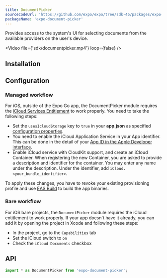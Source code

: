```yaml
---
title: DocumentPicker
sourceCodeUrl: 'https://github.com/expo/expo/tree/sdk-46/packages/expo-document-picker'
packageName: 'expo-document-picker'
---
```



Provides access to the system's UI for selecting documents from the available providers on the user's device.

<Video file={'sdk/documentpicker.mp4'} loop={false} />

<PlatformsSection android emulator ios simulator web />

## Installation

<APIInstallSection />

## Configuration

### Managed workflow

For iOS, outside of the Expo Go app, the DocumentPicker module requires the [iCloud Services Entitlement](https://developer.apple.com/documentation/bundleresources/entitlements/com_apple_developer_icloud-services) to work properly. You need to take the following steps:

- Set the `usesIcloudStorage` key to `true` in your **app.json** as specified [configuration properties](/versions/latest/config/app/#usesicloudstorage).
- You need to enable the iCloud Application Service in your App identifier. This can be done in the detail of your [App ID in the Apple Developer interface](https://developer.apple.com/account/resources/identifiers/list).
- Enable iCloud service with CloudKit support, and create an iCloud Container. When registering the new Container, you are asked to provide a description and identifier for the container. You may enter any name under the description. Under the identifier, add `iCloud.<your_bundle_identifier>`.

To apply these changes, you have to revoke your existing provisioning profile and use [EAS Build](/build/introduction/) to build the app binaries.

### Bare workflow

For iOS bare projects, the `DocumentPicker` module requires the iCloud entitlement to work properly. If your app doesn't have it already, you can add it by opening the project in Xcode and following these steps:

- In the project, go to the `Capabilities` tab
- Set the iCloud switch to `on`
- Check the `iCloud Documents` checkbox

## API

```js
import * as DocumentPicker from 'expo-document-picker';
```

<APISection packageName="expo-document-picker" apiName="DocumentPicker" />
